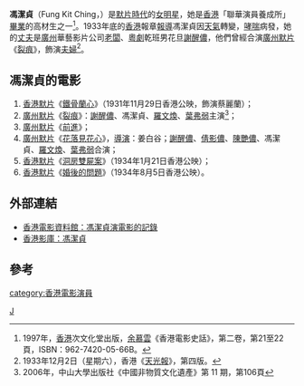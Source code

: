 '''馮潔貞'''（Fung Kit Ching，{{bd|1916年||？|}}）是[[默片|默片]][[時代|時代]]的[[女|女]][[明星|明星]]，她是[[香港|香港]]「聯華演員養成所」[[畢業|畢業]]的高材生之一<ref>1997年，[[香港|香港]]次文化堂出版，[[余慕雲|余慕雲]]《香港電影史話》，第二卷，第21至22頁，ISBN：962-7420-05-66B。</ref>。1933年底的[[香港|香港]]報章[[報導|報導]]馮潔貞因[[天氣|天氣]]轉變，[[哮喘|哮喘]]病發，她的[[丈夫|丈夫]]是[[廣州|廣州]]華藝影片公司[[老闆|老闆]]、[[粵劇|粵劇]]乾班男花旦[[謝醒儂|謝醒儂]]，他們曾經合演[[廣州|廣州]][[默片|默片]]《[[裂痕|裂痕]]》，飾演[[夫婦|夫婦]]<ref>1933年12月2日（星期六），香港《[[天光報|天光報]]》，第四版。</ref>。

== 馮潔貞的電影 ==
# [[香港|香港]][[默片|默片]]《[[鐵骨蘭心|鐵骨蘭心]]》（1931年11月29日香港公映，飾演蔡麗蘭）；
# [[廣州|廣州]][[默片|默片]]《[[裂痕|裂痕]]》：[[謝醒儂|謝醒儂]]、馮潔貞、[[羅文煥|羅文煥]]、[[葉弗弱|葉弗弱]]主演<ref>2006年，中山大學出版社《中國非物質文化遺產》第 11 期，第106頁</ref>；
# [[廣州|廣州]][[默片|默片]]《[[前進|前進]]》；
# [[廣州|廣州]][[默片|默片]]《[[花落見花心|花落見花心]]》，[[導演|導演]]：姜白谷；[[謝醒儂|謝醒儂]]、[[倩影儂|倩影儂]]、[[陳艷儂|陳艷儂]]、馮潔貞、[[羅文煥|羅文煥]]、[[葉弗弱|葉弗弱]]合演；
# [[香港|香港]][[默片|默片]]《[[洞房雙屍案|洞房雙屍案]]》（1934年1月21日香港公映）；
# [[香港|香港]][[默片|默片]]《[[婚後的問題|婚後的問題]]》（1934年8月5日香港公映）。

== 外部連結 ==
* [http://ipac.hkfa.lcsd.gov.hk:81/ipac20/ipac.jsp?session=1314K0151QH20.675&profile=hkfa&uri=link=3100024@!4956@!3100018@!3100028&aspect=basic_search&menu=search&ri=1&source=192.168.110.61@!horizon&term=%E9%A6%AE%E6%BD%94%E8%B2%9E%2C&index=NAMEBRP 香港電影資料館：馮潔貞演電影的記錄]{{dead link|date=2018年5月 |bot=InternetArchiveBot |fix-attempted=yes }}
* [http://hkmdb.com/db/people/view.mhtml?id=29&display_set=big5 香港影庫：馮潔貞] {{Wayback|url=http://hkmdb.com/db/people/view.mhtml?id=29&display_set=big5 |date=20180911175530 }}

== 參考 ==
<div class="references-small">
<references />
</div>

[[category:香港電影演員|category:香港電影演員]]
[[Category:馮姓|J]]
{{hk-bio-stub}}